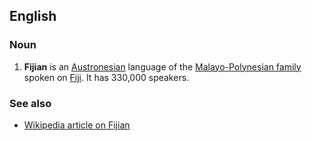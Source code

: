 ==English==
===Noun===

# '''Fijian''' is an [[w:Austronesian|Austronesian]] language of the [[w:Malayo-Polynesian languages|Malayo-Polynesian family]] spoken on [[Fiji]]. It has 330,000 speakers.


===See also===
*[[w:Fijian language|Wikipedia article on Fijian]]